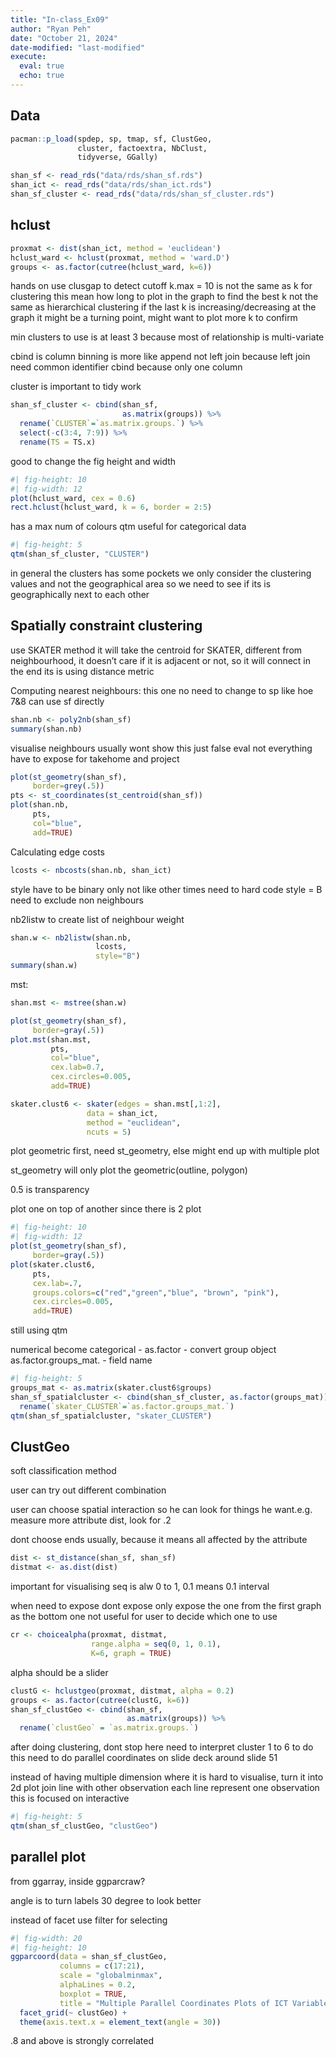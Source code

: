 ---
title: "In-class_Ex09"
author: "Ryan Peh"
date: "October 21, 2024"
date-modified: "last-modified"
execute: 
  eval: true
  echo: true
---
## Data
```{r}
pacman::p_load(spdep, sp, tmap, sf, ClustGeo, 
               cluster, factoextra, NbClust,
               tidyverse, GGally)
```

```{r}
shan_sf <- read_rds("data/rds/shan_sf.rds")
shan_ict <- read_rds("data/rds/shan_ict.rds")
shan_sf_cluster <- read_rds("data/rds/shan_sf_cluster.rds")
```

## hclust

```{r}
proxmat <- dist(shan_ict, method = 'euclidean')
hclust_ward <- hclust(proxmat, method = 'ward.D')
groups <- as.factor(cutree(hclust_ward, k=6))
```

hands on use clusgap to detect cutoff
k.max = 10 is not the same as k for clustering
this mean how long to plot in the graph to find the best k
not the same as hierarchical clustering
if the last k is increasing/decreasing at the graph it might be a turning point, might want to plot more k to confirm

min clusters to use is at least 3 because most of relationship is multi-variate 

cbind is column binning is more like append not left join because left join need common identifier
cbind because only one column

cluster is important to tidy work
```{r}
shan_sf_cluster <- cbind(shan_sf, 
                         as.matrix(groups)) %>%
  rename(`CLUSTER`=`as.matrix.groups.`) %>%
  select(-c(3:4, 7:9)) %>%
  rename(TS = TS.x)
```


good to change the fig height and width
```{r}
#| fig-height: 10
#| fig-width: 12
plot(hclust_ward, cex = 0.6)
rect.hclust(hclust_ward, k = 6, border = 2:5)
```


has a max num of colours
qtm useful for categorical data 
```{r}
#| fig-height: 5
qtm(shan_sf_cluster, "CLUSTER")
```
in general the clusters has some pockets
we only consider the clustering values and not the geographical area
so we need to see if its is geographically next to each other

## Spatially constraint clustering

use SKATER method
it will take the centroid for SKATER, different from neighbourhood, it doesn't care if it is adjacent or not, so it will connect in the end
its is using distance metric

Computing nearest neighbours:
this one no need to change to sp like hoe 7&8
can use sf directly
```{r}
shan.nb <- poly2nb(shan_sf)
summary(shan.nb)
```
visualise neighbours
usually wont show this just false eval
not everything have to expose for takehome and project
```{r}
plot(st_geometry(shan_sf), 
     border=grey(.5))
pts <- st_coordinates(st_centroid(shan_sf))
plot(shan.nb, 
     pts, 
     col="blue", 
     add=TRUE)
```

Calculating edge costs
```{r}
lcosts <- nbcosts(shan.nb, shan_ict)
```


style have to be binary only not like other times
need to hard code style = B
need to exclude non neighbours

nb2listw to create list of neighbour weight
```{r}
shan.w <- nb2listw(shan.nb, 
                   lcosts, 
                   style="B")
summary(shan.w)
```
mst:

```{r}
shan.mst <- mstree(shan.w)
```

```{r}
plot(st_geometry(shan_sf), 
     border=gray(.5))
plot.mst(shan.mst, 
         pts, 
         col="blue", 
         cex.lab=0.7, 
         cex.circles=0.005, 
         add=TRUE)
```

```{r}
skater.clust6 <- skater(edges = shan.mst[,1:2], 
                 data = shan_ict, 
                 method = "euclidean", 
                 ncuts = 5)
```

plot geometric first, need st_geometry, else might end up with multiple plot

st_geometry will only plot the geometric(outline, polygon)

0.5 is transparency

plot one on top of another since there is 2 plot
```{r}
#| fig-height: 10
#| fig-width: 12
plot(st_geometry(shan_sf), 
     border=gray(.5))
plot(skater.clust6, 
     pts, 
     cex.lab=.7,
     groups.colors=c("red","green","blue", "brown", "pink"),
     cex.circles=0.005, 
     add=TRUE)
```
still using qtm 

numerical become categorical - as.factor - convert group object
as.factor.groups_mat. - field name

```{r}
#| fig-height: 5
groups_mat <- as.matrix(skater.clust6$groups)
shan_sf_spatialcluster <- cbind(shan_sf_cluster, as.factor(groups_mat)) %>%
  rename(`skater_CLUSTER`=`as.factor.groups_mat.`)
qtm(shan_sf_spatialcluster, "skater_CLUSTER")
```


## ClustGeo
soft classification method

user can try out different combination

user can choose spatial interaction so he can look for things he want.e.g. measure more attribute dist, look for .2

dont choose ends usually, because it means all affected by the attribute
```{r}
dist <- st_distance(shan_sf, shan_sf)
distmat <- as.dist(dist)
```

important for visualising
seq is alw 0 to 1, 0.1 means 0.1 interval

when need to expose dont expose only expose the one from
the first graph as the bottom one not useful for user to decide which one to use
```{r}
cr <- choicealpha(proxmat, distmat, 
                  range.alpha = seq(0, 1, 0.1), 
                  K=6, graph = TRUE)
```


alpha should be a slider
```{r}
clustG <- hclustgeo(proxmat, distmat, alpha = 0.2)
groups <- as.factor(cutree(clustG, k=6))
shan_sf_clustGeo <- cbind(shan_sf, 
                          as.matrix(groups)) %>%
  rename(`clustGeo` = `as.matrix.groups.`)
```

after doing clustering, dont stop here need to interpret cluster 1 to 6
to do this need to do parallel coordinates on slide deck around slide 51

instead of having multiple dimension where it is hard to visualise, turn it into 2d plot
join line with other observation
each line represent one observation
this is focused on interactive 
```{r}
#| fig-height: 5
qtm(shan_sf_clustGeo, "clustGeo")
```
## parallel plot

from ggarray, inside ggparcraw?

angle is to turn labels 30 degree to look better

instead of facet use filter for selecting
```{r}
#| fig-width: 20
#| fig-height: 10
ggparcoord(data = shan_sf_clustGeo, 
           columns = c(17:21), 
           scale = "globalminmax",
           alphaLines = 0.2,
           boxplot = TRUE, 
           title = "Multiple Parallel Coordinates Plots of ICT Variables by Cluster") +
  facet_grid(~ clustGeo) + 
  theme(axis.text.x = element_text(angle = 30))
```

.8 and above is strongly correlated